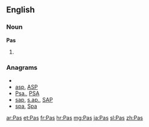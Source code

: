 {{also|pas}}
==English==

===Noun===
'''Pas'''

# {{plural of|[[Pa]]}}

===Anagrams===
* {{alphagram|[[APS#English|APS]]}} 
* [[asp#English|asp]], [[ASP#English|ASP]]
* [[Psa.#English|Psa.]], [[PSA#English|PSA]]
* [[sap#English|sap]], [[s.ap.#English|s.ap.]], [[SAP#English|SAP]]
* [[spa#English|spa]], [[Spa#English|Spa]]

[[ar:Pas]]
[[et:Pas]]
[[fr:Pas]]
[[hr:Pas]]
[[mg:Pas]]
[[ja:Pas]]
[[sl:Pas]]
[[zh:Pas]]